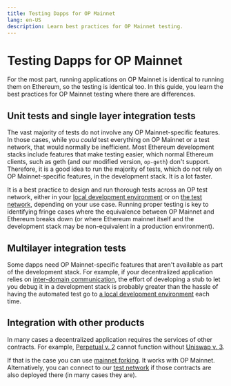 ```yaml
---
title: Testing Dapps for OP Mainnet
lang: en-US
description: Learn best practices for OP Mainnet testing.
---
```


# Testing Dapps for OP Mainnet

For the most part, running applications on OP Mainnet is identical to running them on Ethereum, so the testing is identical too.
In this guide, you learn the best practices for OP Mainnet testing where there are differences.

## Unit tests and single layer integration tests

The vast majority of tests do not involve any OP Mainnet-specific features.
In those cases, while you *could* test everything on OP Mainnet or a test network, that would normally be inefficient.
Most Ethereum development stacks include features that make testing easier, which normal Ethereum clients, such as geth (and our modified version, `op-geth`) don't support.
Therefore, it is a good idea to run the majority of tests, which do not rely on OP Mainnet-specific features, in the development stack.
It is a lot faster.

It is a best practice to design and run thorough tests across an OP test network, either in your [local development environment](dev-node) or on [the test network](/op-networks#op-goerli), depending on your use case.
Running proper testing is key to identifying fringe cases where the equivalence between OP Mainnet and Ethereum breaks down (or where Ethereum mainnet itself and the development stack may be non-equivalent in a production environment).

## Multilayer integration tests

Some dapps need OP Mainnet-specific features that aren't available as part of the development stack.
For example, if your decentralized application relies on [inter-domain communication](/dapp-developers/bridging/messaging), the effort of developing a stub to let you debug it in a development stack is probably greater than the hassle of having the automated test go to [a local development environment](dev-node) each time.

## Integration with other products

In many cases a decentralized application requires the services of other contracts.
For example, [Perpetual v. 2](https://support.perp.com/hc/en-us/articles/5748372509081-Perpetual-Uniswap) cannot function without [Uniswap v. 3](https://uniswap.org/blog/uniswap-v3).

If that is the case you can use [mainnet forking](https://hardhat.org/hardhat-network/guides/mainnet-forking.html).
It works with OP Mainnet.
Alternatively, you can connect to our [test network](/op-networks#op-goerli) if those contracts are also deployed there (in many cases they are).
